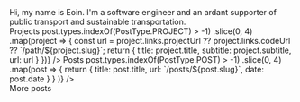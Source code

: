 
<MarkdownContent>
Hi, my name is Eoin. I'm a software engineer and an ardant supporter of public transport and sustainable transportation.
</MarkdownContent>

<div className="grid grid-cols-1 sm:grid-cols-2 gap-4">
    <Card>
        <PostTitle size={PostTitleSize.Medium} className="mb-4">Projects</PostTitle>
        <CompressedItemsList path="projects" items={
                  props.posts.filter(post => post.types.indexOf(PostType.PROJECT) > -1)
                      .slice(0, 4)
                      .map(project => {
                          const url = project.links.projectUrl ?? project.links.codeUrl ?? `/path/${project.slug}`;
                          return { title: project.title, subtitle: project.subtitle, url: url }
                      })} />
    </Card>
    <Card>
        <PostTitle size={PostTitleSize.Medium} className="mb-4">Posts</PostTitle>
        <CompressedItemsList path="posts" items={
                  props.posts.filter(post => post.types.indexOf(PostType.POST) > -1)
                      .slice(0, 4)
                      .map(post => { return { title: post.title, url: `/posts/${post.slug}`, date: post.date } } )} />
        <div className="border-t-2 border-zinc-300 dark:border-zinc-700 mt-2 pt-2 text-right text-sm">
            <Link href="/posts">More posts</Link>
        </div>
    </Card>
</div>
